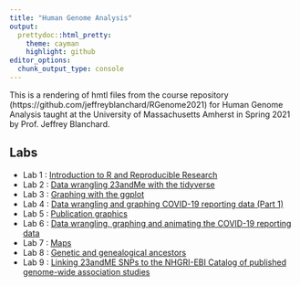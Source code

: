 ```yaml
---
title: "Human Genome Analysis"
output:
  prettydoc::html_pretty:
    theme: cayman
    highlight: github
editor_options: 
  chunk_output_type: console
---
```


This is a rendering of hmtl files from the course repository  (https://github.com/jeffreyblanchard/RGenome2021) for Human Genome Analysis taught at the University of Massachusetts Amherst in Spring 2021 by Prof. Jeffrey Blanchard.

## Labs

* Lab 1 : [Introduction to R and Reproducible Research](HumGen_Lab1_intro.html)
* Lab 2 : [Data wrangling 23andMe with the tidyverse](HumGen_Lab2_datawrangle.html)
* Lab 3 : [Graphing with the ggplot](HumGen_Lab3_datavis.html)
* Lab 4 : [Data wrangling and graphing COVID-19 reporting data (Part 1)](HumGen_Lab4_datavis.html)
* Lab 5 : [Publication graphics](HumGen_Lab5_pub_graphics.html)
* Lab 6 : [Data wrangling, graphing and animating the COVID-19 reporting data](HumGen_Lab6_datavis.html)
* Lab 7 : [Maps](HumGen_Lab7_maps.html)
* Lab 8 : [Genetic and genealogical ancestors](HumGen_Lab8_genetic_ancestors.html)
* Lab 9 : [Linking 23andME SNPs to the NHGRI-EBI Catalog of published genome-wide association studies](HumGen_Lab9_SNP.html)